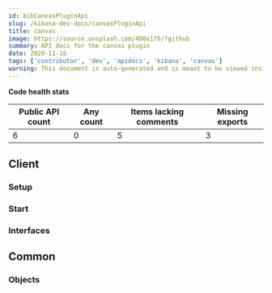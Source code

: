 ```yaml
---
id: kibCanvasPluginApi
slug: /kibana-dev-docs/canvasPluginApi
title: canvas
image: https://source.unsplash.com/400x175/?github
summary: API docs for the canvas plugin
date: 2020-11-16
tags: ['contributor', 'dev', 'apidocs', 'kibana', 'canvas']
warning: This document is auto-generated and is meant to be viewed inside our experimental, new docs system. Reach out in #docs-engineering for more info.
---
```






**Code health stats**

| Public API count  | Any count | Items lacking comments | Missing exports | 
|-------------------|-----------|------------------------|-----------------|
| 6 | 0 | 5 | 3 |

## Client

### Setup
<DocDefinitionList data={[canvasObj.client.setup]}/>

### Start
<DocDefinitionList data={[canvasObj.client.start]}/>

### Interfaces
<DocDefinitionList data={canvasObj.client.interfaces}/>

## Common

### Objects
<DocDefinitionList data={canvasObj.common.objects}/>

